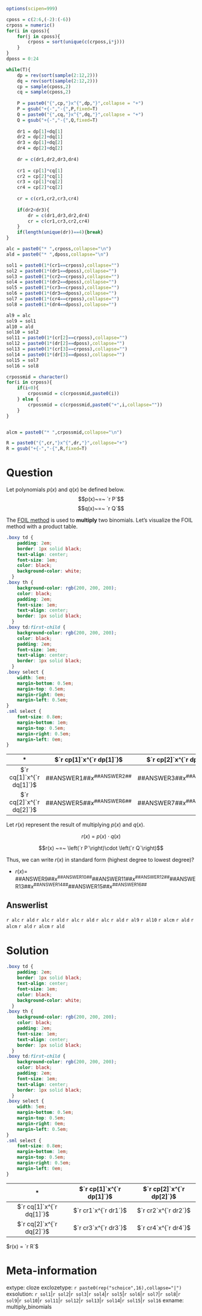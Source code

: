 ```r
options(scipen=999)

cposs = c(2:6,(-2):(-6))
crposs = numeric()
for(i in cposs){
    for(j in cposs){
        crposs = sort(unique(c(crposs,i*j)))
    }
}
dposs = 0:24

while(T){
    dp = rev(sort(sample(2:12,2)))
    dq = rev(sort(sample(2:12,2)))
    cp = sample(cposs,2)
    cq = sample(cposs,2)
    
    P = paste0("{",cp,"}x^{",dp,"}",collapse = "+")
    P = gsub("+{-","-{",P,fixed=T)
    Q = paste0("{",cq,"}x^{",dq,"}",collapse = "+")
    Q = gsub("+{-","-{",Q,fixed=T)
    
    dr1 = dp[1]+dq[1]
    dr2 = dp[2]+dq[1]
    dr3 = dp[1]+dq[2]
    dr4 = dp[2]+dq[2]
    
    dr = c(dr1,dr2,dr3,dr4)
    
    cr1 = cp[1]*cq[1]
    cr2 = cp[2]*cq[1]
    cr3 = cp[1]*cq[2]
    cr4 = cp[2]*cq[2]
    
    cr = c(cr1,cr2,cr3,cr4)
    
    if(dr2<dr3){
        dr = c(dr1,dr3,dr2,dr4)
        cr = c(cr1,cr3,cr2,cr4)
    }
    if(length(unique(dr))==4){break}
}

alc = paste0("* ",crposs,collapse="\n")
ald = paste0("* ",dposs,collapse="\n")

sol1 = paste0(1*(cr1==crposs),collapse="")
sol2 = paste0(1*(dr1==dposs),collapse="")
sol3 = paste0(1*(cr2==crposs),collapse="")
sol4 = paste0(1*(dr2==dposs),collapse="")
sol5 = paste0(1*(cr3==crposs),collapse="")
sol6 = paste0(1*(dr3==dposs),collapse="")
sol7 = paste0(1*(cr4==crposs),collapse="")
sol8 = paste0(1*(dr4==dposs),collapse="")

al9 = alc
sol9 = sol1
al10 = ald
sol10 = sol2
sol11 = paste0(1*(cr[2]==crposs),collapse="")
sol12 = paste0(1*(dr[2]==dposs),collapse="")
sol13 = paste0(1*(cr[3]==crposs),collapse="")
sol14 = paste0(1*(dr[3]==dposs),collapse="")
sol15 = sol7
sol16 = sol8

crpossmid = character()
for(i in crposs){
    if(i<0){
        crpossmid = c(crpossmid,paste0(i))
    } else {
        crpossmid = c(crpossmid,paste0("+",i,collapse=""))
    }
}


alcm = paste0("* ",crpossmid,collapse="\n")

R = paste0("{",cr,"}x^{",dr,"}",collapse="+")
R = gsub("+{-","-{",R,fixed=T)

```


Question
========

Let polynomials $p(x)$ and $q(x)$ be defined below.
$$p(x)~=~ `r P`$$
$$q(x)~=~ `r Q`$$

The [FOIL method](https://en.wikipedia.org/wiki/FOIL_method) is used to **multiply** two binomials. Let's visualize the FOIL method with a product table.

```css
.boxy td {
    padding: 2em;
    border: 1px solid black;
    text-align: center;
    font-size: 1em;
    color: black;
    background-color: white;
  }
.boxy th {
    background-color: rgb(200, 200, 200);
    color: black;
    padding: 2em;
    font-size: 1em;
    text-align: center;
    border: 1px solid black;
  }
.boxy td:first-child {
    background-color: rgb(200, 200, 200);
    color: black;
    padding: 2em;
    font-size: 1em;
    text-align: center;
    border: 1px solid black;
  }
.boxy select {
    width: 5em;
    margin-bottom: 0.5em;
    margin-top: 0.5em;
    margin-right: 0em;
    margin-left: 0.5em;
}
.sml select {
    font-size: 0.8em;
    margin-bottom: 1em;
    margin-top: 0.5em;
    margin-right: 0.5em;
    margin-left: 0em;
}
```

<div class="boxy">

|  \* | $`r cp[1]`x^{`r dp[1]`}$ | $`r cp[2]`x^{`r dp[2]`}$ |
|:---:|:---:|:---:|
|$`r cq[1]`x^{`r dq[1]`}$|##ANSWER1##$x$<sup class="sml">##ANSWER2##</sup> |##ANSWER3##$x$<sup class="sml">##ANSWER4##</sup> |
|$`r cq[2]`x^{`r dq[2]`}$|##ANSWER5##$x$<sup class="sml">##ANSWER6##</sup> | ##ANSWER7##$x$<sup class="sml">##ANSWER8##</sup> |

Let $r(x)$ represent the result of multiplying $p(x)$ and $q(x)$.

$$r(x) ~=~ p(x)\cdot q(x)$$

$$r(x) ~=~  \left(`r P`\right)\cdot \left(`r Q`\right)$$

Thus, we can write $r(x)$ in standard form (highest degree to lowest degree)?

* $r(x)=$ ##ANSWER9##$x$<sup class="sml">##ANSWER10##</sup>##ANSWER11##$x$<sup class="sml">##ANSWER12##</sup>##ANSWER13##$x$<sup class="sml">##ANSWER14##</sup>##ANSWER15##$x$<sup class="sml">##ANSWER16##</sup>


</div>


Answerlist
--------

`r alc`
`r ald`
`r alc`
`r ald`
`r alc`
`r ald`
`r alc`
`r ald`
`r al9`
`r al10`
`r alcm`
`r ald`
`r alcm`
`r ald`
`r alcm`
`r ald`


Solution
========

```css
.boxy td {
    padding: 2em;
    border: 1px solid black;
    text-align: center;
    font-size: 1em;
    color: black;
    background-color: white;
  }
.boxy th {
    background-color: rgb(200, 200, 200);
    color: black;
    padding: 2em;
    font-size: 1em;
    text-align: center;
    border: 1px solid black;
  }
.boxy td:first-child {
    background-color: rgb(200, 200, 200);
    color: black;
    padding: 2em;
    font-size: 1em;
    text-align: center;
    border: 1px solid black;
  }
.boxy select {
    width: 5em;
    margin-bottom: 0.5em;
    margin-top: 0.5em;
    margin-right: 0em;
    margin-left: 0.5em;
}
.sml select {
    font-size: 0.8em;
    margin-bottom: 1em;
    margin-top: 0.5em;
    margin-right: 0.5em;
    margin-left: 0em;
}
```

<div class="boxy">

|  \* | $`r cp[1]`x^{`r dp[1]`}$ | $`r cp[2]`x^{`r dp[2]`}$ |
|:---:|:---:|:---:|
|$`r cq[1]`x^{`r dq[1]`}$ | $`r cr1`x^{`r dr1`}$ | $`r cr2`x^{`r dr2`}$|
|$`r cq[2]`x^{`r dq[2]`}$ | $`r cr3`x^{`r dr3`}$ | $`r cr4`x^{`r dr4`}$|

</div>

$r(x) = `r R`$


Meta-information
============
extype: cloze
exclozetype: `r paste0(rep("schoice",16),collapse="|")`
exsolution: `r sol1`|`r sol2`|`r sol3`|`r sol4`|`r sol5`|`r sol6`|`r sol7`|`r sol8`|`r sol9`|`r sol10`|`r sol11`|`r sol12`|`r sol13`|`r sol14`|`r sol15`|`r sol16`
exname: multiply_binomials